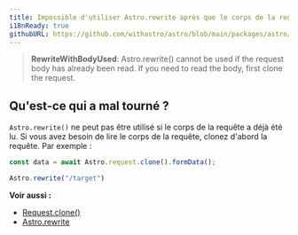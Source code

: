 ```yaml
---
title: Impossible d'utiliser Astro.rewrite après que le corps de la requête a été lu
i18nReady: true
githubURL: https://github.com/withastro/astro/blob/main/packages/astro/src/core/errors/errors-data.ts
---
```


> **RewriteWithBodyUsed**: Astro.rewrite() cannot be used if the request body has already been read. If you need to read the body, first clone the request.

## Qu'est-ce qui a mal tourné ?
`Astro.rewrite()` ne peut pas être utilisé si le corps de la requête a déjà été lu. Si vous avez besoin de lire le corps de la requête, clonez d'abord la requête. Par exemple :

```js
const data = await Astro.request.clone().formData();

Astro.rewrite("/target")
```

**Voir aussi :**
-  [Request.clone()](https://developer.mozilla.org/en-US/docs/Web/API/Request/clone)
-  [Astro.rewrite](/fr/reference/configuration-reference/#experimentalrewriting)


